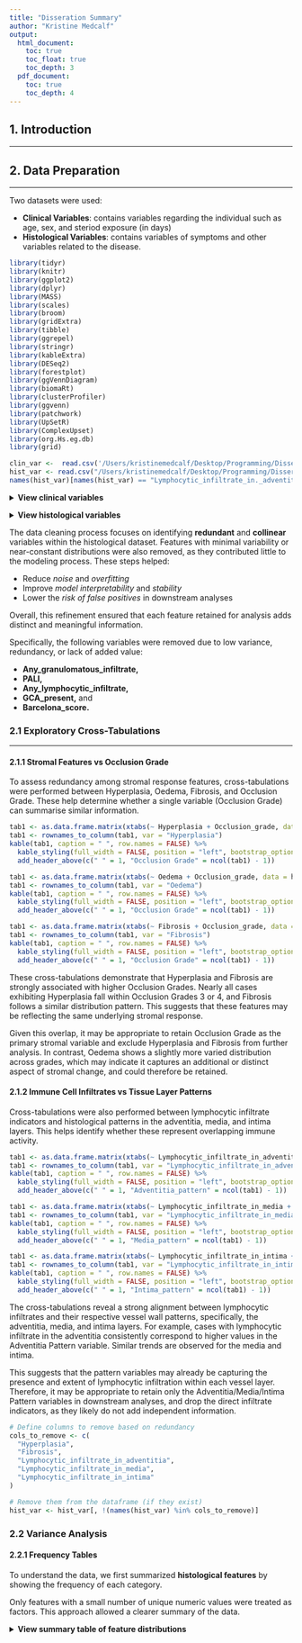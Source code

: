 ```yaml
---
title: "Disseration Summary"
author: "Kristine Medcalf"
output:
  html_document:
    toc: true
    toc_float: true
    toc_depth: 3
  pdf_document:
    toc: true
    toc_depth: 4
---
```


## 1. Introduction

------------------------------------------------------------------------

## 2. Data Preparation

------------------------------------------------------------------------

Two datasets were used:

-   **Clinical Variables**: contains variables regarding the individual such as age, sex, and steriod exposure (in days)
-   **Histological Variables**: contains variables of symptoms and other variables related to the disease.

```r
library(tidyr)
library(knitr)
library(ggplot2)
library(dplyr)
library(MASS) 
library(scales)
library(broom)
library(gridExtra)
library(tibble)
library(ggrepel)
library(stringr)
library(kableExtra)
library(DESeq2)
library(forestplot)
library(ggVennDiagram)
library(biomaRt)
library(clusterProfiler)
library(ggvenn)
library(patchwork)
library(UpSetR)
library(ComplexUpset)
library(org.Hs.eg.db)
library(grid)

clin_var <-  read.csv('/Users/kristinemedcalf/Desktop/Programming/Dissertation_GCA_Prediction/data/clinical_variables_cc_c1_c2.csv')
hist_var <- read.csv("/Users/kristinemedcalf/Desktop/Programming/Dissertation_GCA_Prediction/data/histological_variables_cc_c1_c2.csv")
names(hist_var)[names(hist_var) == "Lymphocytic_infiltrate_in._adventitia"] <- "Lymphocytic_infiltrate_in_adventitia"
```

<details>

<summary><strong>View clinical variables</strong></summary>

```r
vars <- names(clin_var)[-1]
cat(paste0("- ", vars, collapse = "\n"))
```

</details>

<pr>

<details>

<summary><strong>View histological variables</strong></summary>

```r
vars <- names(hist_var)[-1]
cat(paste0("- ", vars, collapse = "\n"))
cols_to_remove <- c("Any_granulomatous_infiltrate", "PALI", "Any_lymphocytic_infiltrate", "GCA_present", 'Barcelona_score')
hist_var <- hist_var[, setdiff(names(hist_var), cols_to_remove)]
```

</details>

<pr>

The data cleaning process focuses on identifying **redundant** and **collinear** variables within the histological dataset. Features with minimal variability or near-constant distributions were also removed, as they contributed little to the modeling process. These steps helped:

-   Reduce *noise* and *overfitting*
-   Improve *model interpretability* and *stability*
-   Lower the *risk of false positives* in downstream analyses

Overall, this refinement ensured that each feature retained for analysis adds distinct and meaningful information.

Specifically, the following variables were removed due to low variance, redundancy, or lack of added value:

-   **Any_granulomatous_infiltrate,**
-   **PALI,**
-   **Any_lymphocytic_infiltrate,**
-   **GCA_present,** and
-   **Barcelona_score.**

<pr>

### 2.1 Exploratory Cross-Tabulations

------------------------------------------------------------------------

<pr>

#### 2.1.1 Stromal Features vs Occlusion Grade

To assess redundancy among stromal response features, cross-tabulations were performed between Hyperplasia, Oedema, Fibrosis, and Occlusion Grade. These help determine whether a single variable (Occlusion Grade) can summarise similar information.

```r
tab1 <- as.data.frame.matrix(xtabs(~ Hyperplasia + Occlusion_grade, data = hist_var))
tab1 <- rownames_to_column(tab1, var = "Hyperplasia")
kable(tab1, caption = " ", row.names = FALSE) %>%
  kable_styling(full_width = FALSE, position = "left", bootstrap_options = c("striped", "hover")) %>%
  add_header_above(c(" " = 1, "Occlusion Grade" = ncol(tab1) - 1))
```

```r
tab1 <- as.data.frame.matrix(xtabs(~ Oedema + Occlusion_grade, data = hist_var))
tab1 <- rownames_to_column(tab1, var = "Oedema")
kable(tab1, caption = " ", row.names = FALSE) %>%
  kable_styling(full_width = FALSE, position = "left", bootstrap_options = c("striped", "hover")) %>%
  add_header_above(c(" " = 1, "Occlusion Grade" = ncol(tab1) - 1))
```

```r
tab1 <- as.data.frame.matrix(xtabs(~ Fibrosis + Occlusion_grade, data = hist_var))
tab1 <- rownames_to_column(tab1, var = "Fibrosis")
kable(tab1, caption = " ", row.names = FALSE) %>%
  kable_styling(full_width = FALSE, position = "left", bootstrap_options = c("striped", "hover")) %>%
  add_header_above(c(" " = 1, "Occlusion Grade" = ncol(tab1) - 1))
```

These cross-tabulations demonstrate that Hyperplasia and Fibrosis are strongly associated with higher Occlusion Grades. Nearly all cases exhibiting Hyperplasia fall within Occlusion Grades 3 or 4, and Fibrosis follows a similar distribution pattern. This suggests that these features may be reflecting the same underlying stromal response.

Given this overlap, it may be appropriate to retain Occlusion Grade as the primary stromal variable and exclude Hyperplasia and Fibrosis from further analysis. In contrast, Oedema shows a slightly more varied distribution across grades, which may indicate it captures an additional or distinct aspect of stromal change, and could therefore be retained. <pr>

#### 2.1.2 Immune Cell Infiltrates vs Tissue Layer Patterns

Cross-tabulations were also performed between lymphocytic infiltrate indicators and histological patterns in the adventitia, media, and intima layers. This helps identify whether these represent overlapping immune activity.

```r
tab1 <- as.data.frame.matrix(xtabs(~ Lymphocytic_infiltrate_in_adventitia + Adventitia_pattern, data = hist_var))
tab1 <- rownames_to_column(tab1, var = "Lymphocytic_infiltrate_in_adventitia")
kable(tab1, caption = " ", row.names = FALSE) %>%
  kable_styling(full_width = FALSE, position = "left", bootstrap_options = c("striped", "hover")) %>%
  add_header_above(c(" " = 1, "Adventitia_pattern" = ncol(tab1) - 1))
```

```r
tab1 <- as.data.frame.matrix(xtabs(~ Lymphocytic_infiltrate_in_media + Media_pattern, data = hist_var))
tab1 <- rownames_to_column(tab1, var = "Lymphocytic_infiltrate_in_media")
kable(tab1, caption = " ", row.names = FALSE) %>%
  kable_styling(full_width = FALSE, position = "left", bootstrap_options = c("striped", "hover")) %>%
  add_header_above(c(" " = 1, "Media_pattern" = ncol(tab1) - 1))
```

```r
tab1 <- as.data.frame.matrix(xtabs(~ Lymphocytic_infiltrate_in_intima + Intima_pattern, data = hist_var))
tab1 <- rownames_to_column(tab1, var = "Lymphocytic_infiltrate_in_intima")
kable(tab1, caption = " ", row.names = FALSE) %>%
  kable_styling(full_width = FALSE, position = "left", bootstrap_options = c("striped", "hover")) %>%
  add_header_above(c(" " = 1, "Intima_pattern" = ncol(tab1) - 1))
```

The cross-tabulations reveal a strong alignment between lymphocytic infiltrates and their respective vessel wall patterns, specifically, the adventitia, media, and intima layers. For example, cases with lymphocytic infiltrate in the adventitia consistently correspond to higher values in the Adventitia Pattern variable. Similar trends are observed for the media and intima.

This suggests that the pattern variables may already be capturing the presence and extent of lymphocytic infiltration within each vessel layer. Therefore, it may be appropriate to retain only the Adventitia/Media/Intima Pattern variables in downstream analyses, and drop the direct infiltrate indicators, as they likely do not add independent information.

```r
# Define columns to remove based on redundancy
cols_to_remove <- c(
  "Hyperplasia",
  "Fibrosis",
  "Lymphocytic_infiltrate_in_adventitia",
  "Lymphocytic_infiltrate_in_media",
  "Lymphocytic_infiltrate_in_intima"
)

# Remove them from the dataframe (if they exist)
hist_var <- hist_var[, !(names(hist_var) %in% cols_to_remove)]
```

<pr>

### 2.2 Variance Analysis

<pr>

#### 2.2.1 Frequency Tables

To understand the data, we first summarized **histological features** by showing the frequency of each category.

Only features with a small number of unique numeric values were treated as factors. This approach allowed a clearer summary of the data.

<details>

<summary><strong>View summary table of feature distributions</strong></summary>

*This includes the count of samples in each category across multiple histological variables.*

```r
trimmed_hist <- as.data.frame(hist_var[, -1])

for (col in names(trimmed_hist)) {
  if (is.numeric(trimmed_hist[[col]]) && length(unique(trimmed_hist[[col]])) < 10) {
    trimmed_hist[[col]] <- as.factor(trimmed_hist[[col]])
  }
}

grouped_cols <- sapply(trimmed_hist, function(x) is.factor(x) || is.character(x))
grouped_features <- names(trimmed_hist)[grouped_cols]

grouped_summary <- lapply(grouped_features, function(col) {
  tab <- table(trimmed_hist[[col]])
  df <- as.data.frame(tab)
  names(df) <- c("Level", "Count")
  df$Feature <- col
  return(df)
})

hist_feature_summary <- do.call(rbind, grouped_summary)
wide_hist_summary <- pivot_wider(hist_feature_summary,
                                  names_from = Level,
                                  values_from = Count,
                                  values_fill = NA)

wide_hist_summary <- wide_hist_summary[order(wide_hist_summary$Feature), ]

knitr::kable(wide_hist_summary, caption = "Summary of Histological Feature Frequencies")

```

<pr>

#### 2.2.2 Binary Concordance Calculations

We computed the variance of each histological feature to identify features that do not vary much between samples. **Low-variance features** provide limited discriminative value. A range of features have variances close to 0.

<details>

<summary><strong>View histogram of histological feature variance</strong></summary>

```r
variances <- sapply(trimmed_hist, function(x) {
  if (is.factor(x)) x <- as.numeric(x)
  var(x, na.rm = TRUE)
})


variances_df <- data.frame(
  Feature = names(variances),
  Variance = round(as.numeric(variances), 3)  # Round to 3 decimal places (you can change this)
)

# Save as CSV
write.csv(variances_df, "feature_variances.csv", row.names = FALSE)

hist(variances,
     breaks = 20,                      # more bins = smoother shape
     col = "cadetblue",                  # soft, clean color
     main = "Distribution of Feature Variances",
     xlab = "Variance",
     ylab = "Number of Features",
     las = 1,                          # horizontal axis labels
     cex.main = 1.2,                   # bigger title
     cex.lab = 1.1,                    # bigger axis labels
     cex.axis = 0.9                   # slightly smaller axis text
)

abline(v = 0.1, col = "red", lwd = 2, lty = 2)
legend("topright",
       legend = "Variance Threshold = 0.1",
       col = "red",
       lty = 2,
       lwd = 2,
       bty = "n")


```

</details>

<pr>

```r
low_var_01 <- data.frame(sort(variances[variances < 0.1]))
names(low_var_01) <- c('Variance')

knitr::kable(low_var_01, caption = "Low Variance Histological Features")

```

Since these features exhibit extremely low variance, they are unlikely to contribute meaningful information to the analysis and can therefore be removed.

```r
cols_to_remove <- c(
  "Aggregates",
  "Granulomatous_infiltrate_in_media",
  "Granulomatous_infiltrate_in_intima",
  "Granulomatous_infiltrate_in_adventitia"
)

hist_var <- hist_var[, !(names(hist_var) %in% cols_to_remove)]
```

<pr>

### 2.3. Correlation Analysis

------------------------------------------------------------------------

<pr>

#### 2.3.1 Correlation Heatmap

We computed a **correlation matrix** across the remaining numeric histological features and visualized it as a heatmap. Strong correlations between features may indicate redundancy.

```r
library(pheatmap)
phenotypes <- names(hist_var)[-1]
cor_matrix <- cor(hist_var[, phenotypes], use = "pairwise.complete.obs")
rownames(cor_matrix) <- phenotypes
colnames(cor_matrix) <- phenotypes
pheatmap(cor_matrix,
         cluster_rows = TRUE,
         cluster_cols = TRUE,
         cellheight = 6.5,
         fontsize_row = 7, 
         fontsize_col = 7)
```

There seems to be an area of high correlation with the different layers of pattern, occlusion_grade, and media_destruction.

#### 2.3.2 Correlation Calculation

To further assess redundancy, we analyzed **binary features** using the **tau coefficient**, a statistical measure of association between two binary variables.

-   A tau coefficient **\> 0.5** is considered strong.
-   Values **\> 0.8** are flagged for possible removal due to redundancy.

```r
library(stats)  

# Select the features you want to include (binary + ordinal)
features <- names(hist_var[-1])

# Convert all to numeric (binary becomes 0/1, ordinal keeps order if factors are ordered)
df <- as.data.frame(lapply(hist_var[features], function(x) {
  if (is.factor(x)) {
    as.numeric(x)  # Keeps order if it's an ordered factor
  } else {
    as.numeric(x)
  }
}))

n <- length(features)
kendall_matrix <- matrix(NA, nrow = n, ncol = n)
colnames(kendall_matrix) <- features
rownames(kendall_matrix) <- features
diag(kendall_matrix) <- 1

for (i in 1:(n - 1)) {
  for (j in (i + 1):n) {
    tau <- suppressWarnings(cor(df[[i]], df[[j]], 
                                 method = "kendall", 
                                 use = "pairwise.complete.obs"))
    kendall_matrix[i, j] <- tau
    kendall_matrix[j, i] <- tau
  }
}

kendall_matrix <- as.data.frame(kendall_matrix)

```

<details>

<summary><strong>View matrix of tau coefficients</strong></summary>

```r
knitr::kable(kendall_matrix, caption = "Binary Frequency Table")
```

*This matrix includes pairwise concordance scores between binary features.*

</details>

<pr>

```r
remove_corr <- data.frame(Feature1 = character(), 
                          Feature2 = character(), 
                          Correlation = numeric(), 
                          stringsAsFactors = FALSE)

for (i in 1:(n - 1)) {
  for (j in (i + 1):n) {
    val <- kendall_matrix[i, j]
    if (!is.na(val) && val > 0.5) {
      remove_corr <- rbind(remove_corr, data.frame(
        Feature1 = colnames(kendall_matrix)[i],
        Feature2 = colnames(kendall_matrix)[j],
        Correlation = round(val, 3),
        stringsAsFactors = FALSE
      ))
    }
  }
}

remove_corr
```

```r
knitr::kable(remove_corr, caption = "Stong Tau Coeffecient Pairs")
```

While several pairs of binary features have tau coefficients greater than 0.5, none exceed the redundancy threshold of 0.8. This suggests that although some variables are moderately correlated, there is no strong evidence of multicollinearity. Therefore, no features need to be removed based on tau correlation alone.

<pr>

## 3. Covariate Analysis

------------------------------------------------------------------------

To evaluate the potential confounding effects of demographic and treatment variables, we conducted covariate analysis using logistic models with steroid exposure, age, and sex as predictors.

### 3.1 Collapsing Categorical Features

In order to do this, all categorical histological variables were converted to binary format for modeling purposes.

For the three variables reflecting inflammation severity across arterial layers (adventitia, media, intima), values were grouped as follows:

-   0 and 1 were merged into a single category representing low or no inflammation
-   2 and 3 were combined to represent more severe inflammation

For the variable representing the degree of arterial occlusion, categories were grouped into:

-   0 and 1: Minimal or no occlusion
-   2, 3, and 4: Moderate to severe occlusion

```r

# Recode inflammation severity
hist_var$Adventitia_pattern_bin <- ifelse(hist_var$Adventitia_pattern %in% c(0, 1), 0, 1)
hist_var$Media_pattern_bin      <- ifelse(hist_var$Media_pattern %in% c(0, 1), 0, 1)
hist_var$Intima_pattern_bin     <- ifelse(hist_var$Intima_pattern %in% c(0, 1), 0, 1)

hist_var$Occlusion_Grade_bin <- ifelse(
  is.na(hist_var$Occlusion_grade), NA,
  ifelse(hist_var$Occlusion_grade %in% c(0, 1), 0, 1)
)


all_features <- c()
for (col in names(hist_var)) {
  if (length(levels(factor(hist_var[[col]]))) == 2) {
    all_features <- c(all_features, col)
  }
}

combined <- merge(clin_var, hist_var, by = "ID")
hist_var <- as.data.frame(hist_var[, -1])

```

### 3.2 Regression Models

#### 3.2.1 Steroid Exposure Models

------------------------------------------------------------------------

We examined the association between steroid treatment duration (measured in days) and each binary histological feature using logistic regression.

```r
# Fit logistic model for each binary feature with steroid_days as predictor
steroid_model <- lapply(all_features, function(feature) {
  glm(as.formula(paste(feature, "~ steroids_days")), 
      family = binomial(link = "logit"), 
      data = combined)
})

# Name each model
names(steroid_model) <- all_features

# Summarize results
steroid_summary <- lapply(seq_along(steroid_model), function(i) {
  model <- steroid_model[[i]]
  feature <- all_features[i]
  coef_summary <- summary(model)$coefficients
  steroid_row <- rownames(coef_summary) == "steroids_days"

  data.frame(
    feature = feature,
    OR = exp(coef_summary[steroid_row, "Estimate"]),
    lowerCI = exp(coef_summary[steroid_row, "Estimate"] - 1.96 * coef_summary[steroid_row, "Std. Error"]),
    upperCI = exp(coef_summary[steroid_row, "Estimate"] + 1.96 * coef_summary[steroid_row, "Std. Error"]),
    pvalue = coef_summary[steroid_row, "Pr(>|z|)"],
    group0 = sum(combined[[feature]] == 0, na.rm = TRUE),
    group1 = sum(combined[[feature]] == 1, na.rm = TRUE)
  )
})

# Combine and adjust p-values
steroid_summary <- do.call(rbind, steroid_summary)
steroid_summary$AdjP <- p.adjust(steroid_summary$pvalue, method = "fdr")
```

<details>

<summary><strong>View steriod expsure model results</strong></summary>

```r
knitr::kable(steroid_summary, caption = "Steriod Exposure Model Results")
```

</details>

```r
base_data <- tibble(
  mean  = steroid_summary$OR,       
  lower = steroid_summary$lowerCI,        
  upper = steroid_summary$upperCI,        
  feature = steroid_summary$feature,
  pvalue_raw = steroid_summary$pvalue,
  pvalue_adj = steroid_summary$AdjP,
  estimate_ci = paste0(
    sprintf("%.2f", steroid_summary$OR), " [",
    sprintf("%.2f", steroid_summary$lowerCI), ", ",
    sprintf("%.2f", steroid_summary$upperCI), "]"
  ),
  group0 = steroid_summary$group0,
  group1 = steroid_summary$group1

) %>%
  mutate(
    feature_clean = str_replace_all(feature, "_", " "),
    feature_clean = str_remove(feature_clean, " ?bin$"),
    feature_clean = str_to_title(feature_clean),
    
    pvalue_str = sprintf("%.3f", pvalue_raw),
    adj_pvalue_str = sprintf("%.3f", pvalue_adj),
    sig_star = ifelse(pvalue_raw < 0.05, "*", ""),
    feature_label = paste0(feature_clean, sig_star),
    sample_sizes = sapply(steroid_summary$feature, function(f) {sum(!is.na(combined[[f]]))}),
    group0 = paste(group0,"/", sample_sizes, sep = ""),
    group1 = paste(group1,"/", sample_sizes, sep = "")

  )

labeltext <- rbind(
  c("Feature", "Absent", "Present", "OR [95% CI]", "P-Value", "Adj. P-Value"),
  as.matrix(cbind(
    base_data$feature_label,
    base_data$group0,
    base_data$group1,
    base_data$estimate_ci,
    base_data$pvalue_str,
    base_data$adj_pvalue_str  ))
)

mean_all  <- c(NA, base_data$mean)
lower_all <- c(NA, base_data$lower)
upper_all <- c(NA, base_data$upper)


# Forest plot
forestplot(
  labeltext = labeltext,
  mean = mean_all,
  lower = lower_all,
  upper = upper_all,
  is.summary = c(TRUE, rep(FALSE, nrow(base_data))),
  boxsize = 0.2,
  col = fpColors(box = "slateblue4", line = "mediumorchid4", zero = "red"),
  xlog = TRUE,  # log scale for odds ratios
  clip = c(min(base_data$lower, na.rm = TRUE), max(base_data$upper, na.rm = TRUE)),
  xticks = pretty(c(base_data$lower, base_data$upper)),
  lineheight = unit(0.6, "cm"),  
  title = "Impact of Steroid Exposure on Vascular Histopathology",
  txt_gp = fpTxtGp(
    label = gpar(cex = 0.8),
    ticks = gpar(cex = 0.8),
    xlab = gpar(cex = 0.9)
  ))

grid.text("*P-values adjusted with Benjamini-Hochberg (FDR) procedure", x = 0.01, y = unit(0.1, "npc") - unit(2, "lines"), 
          just = "left", gp = gpar(cex = 0.8, col = "black"))

```

#### 3.2.2 Sex Models

------------------------------------------------------------------------

We assessed whether patient sex (male vs. female) was associated with histological features using logistic regression.

```r
combined$sex_binary <- ifelse(combined$sex == 2, 1, 
                              ifelse(combined$sex == 1, 0, NA))

# Fit logistic models: feature ~ sex_binary
sex_model <- lapply(all_features, function(feature) {
  glm(as.formula(paste(feature, "~ sex_binary")), data = combined, family = binomial)
})

# Name the models by feature
names(sex_model) <- all_features

# Extract effect estimates, CIs, and p-values
sex_summary <- lapply(seq_along(sex_model), function(i) {
  model <- sex_model[[i]]
  feature <- all_features[i]

  # Get coefficient summary safely
  coef_summary <- tryCatch(summary(model)$coefficients, error = function(e) NULL)

  # Skip if model failed or sex_binary is not in the result
  if (is.null(coef_summary) || !"sex_binary" %in% rownames(coef_summary)) {
    return(NULL)
  }

  data.frame(
    feature = feature,
    OR = exp(coef_summary["sex_binary", "Estimate"]),
    lowerCI = exp(coef_summary["sex_binary", "Estimate"] - 1.96 * coef_summary["sex_binary", "Std. Error"]),
    upperCI = exp(coef_summary["sex_binary", "Estimate"] + 1.96 * coef_summary["sex_binary", "Std. Error"]),
    pvalue = coef_summary["sex_binary", "Pr(>|z|)"],
    group0 = sum(combined[[feature]] == 0, na.rm = TRUE),
    group1 = sum(combined[[feature]] == 1, na.rm = TRUE)
  )
})

# Remove any NULLs (failed models)
sex_summary <- do.call(rbind, sex_summary)
sex_summary$AdjP <- p.adjust(sex_summary$pvalue, method = "fdr")
```

<details>

<summary><strong>View sex model results</strong></summary>

```r
knitr::kable(sex_summary, caption = "Sex Model Results")
```

</details>

```r
sex_base_data <- tibble(
  mean  = sex_summary$OR,
  lower = sex_summary$lowerCI,
  upper = sex_summary$upperCI,
  feature = sex_summary$feature,
  pvalue_raw = sex_summary$pvalue,
  pvalue_adj = sex_summary$AdjP,
  estimate_ci = paste0(
    sprintf("%.2f", sex_summary$OR), " [",
    sprintf("%.2f", sex_summary$lowerCI), ", ",
    sprintf("%.2f", sex_summary$upperCI), "]"
  ),
  group0 = steroid_summary$group0,
  group1 = steroid_summary$group1
) %>%
  mutate(
    feature_clean = str_replace_all(feature, "_", " "),
    feature_clean = str_remove(feature_clean, " ?bin$"),
    feature_clean = str_to_title(feature_clean),
    pvalue_str = sprintf("%.3f", pvalue_raw),
    adj_pvalue_str = sprintf("%.3f", pvalue_adj),
    sig_star = ifelse(pvalue_raw < 0.05, "*", ""),
    feature_label = paste0(feature_clean, sig_star),
    sample_sizes = sapply(sex_summary$feature, function(f) {sum(!is.na(combined[[f]]))}),
    group0 = paste(group0,"/", sample_sizes, sep = ""),
    group1 = paste(group1,"/", sample_sizes, sep = "")

  )


# Filter NA or problematic values
sex_base_data <- sex_base_data %>%
  filter(!is.na(mean) & !is.na(lower) & !is.na(upper))

# Label matrix
sex_labeltext <- rbind(
  c("Feature", "Absent", "Present", "OR [95% CI]", "P-Value", "Adj. P-Value"),
  as.matrix(cbind(
    sex_base_data$feature_label,
    base_data$group0,
    base_data$group1,
    sex_base_data$estimate_ci,
    sex_base_data$pvalue_str,
    sex_base_data$adj_pvalue_str
  ))
)

# Prepare values
mean_all  <- c(NA, sex_base_data$mean)
lower_all <- c(NA, sex_base_data$lower)
upper_all <- c(NA, sex_base_data$upper)


# Plot on linear scale
forestplot(
  labeltext = sex_labeltext,
  mean = mean_all,
  lower = lower_all,
  upper = upper_all,
  is.summary = c(TRUE, rep(FALSE, nrow(sex_base_data))),
  boxsize = 0.3,
  col = fpColors(box =  "royalblue", line = "darkblue", zero = "red"),
  zero = 1,  # <-- this sets the line at 1 instead of 0
  xlog = FALSE,  # linear scale for log-odds
  clip = c(min(lower_all, na.rm = TRUE), max(upper_all, na.rm = TRUE)),
  xticks = pretty(c(min(lower_all, na.rm = TRUE), max(upper_all, na.rm = TRUE))),
  lineheight = unit(0.6, "cm"),  
  title = "Influence of Patient Sex on Histological Features",
  txt_gp = fpTxtGp(
    label = gpar(cex = 0.8),
    ticks = gpar(cex = 0.8),
    xlab = gpar(cex = 0.9)
  )
)

grid.text("*P-values adjusted with Benjamini-Hochberg (FDR) procedure", x = 0.01, y = unit(0.1, "npc") - unit(2, "lines"), 
          just = "left", gp = gpar(cex = 0.8, col = "black"))



```

#### 3.2.3 Age Models

------------------------------------------------------------------------

Next, we modeled each binary histological feature as a function of age.

```r
# Loop over binary outcome features
age_model <- lapply(all_features, function(feature) {
  glm(as.formula(paste(feature, "~ age")), data = combined, family = binomial)
})

names(age_model) <- all_features

# Extract ORs, CIs, and p-values
age_summary <- lapply(seq_along(age_model), function(i) {
  model <- age_model[[i]]
  feature <- all_features[i]

  coef_summary <- tryCatch(summary(model)$coefficients, error = function(e) NULL)

  if (is.null(coef_summary) || !"age" %in% rownames(coef_summary)) {
    return(NULL)
  }

  est <- coef_summary["age", "Estimate"]
  se <- coef_summary["age", "Std. Error"]
  pval <- coef_summary["age", "Pr(>|z|)"]

  data.frame(
    Feature = feature,
    Predictor = "Age",
    OR = exp(est),
    LowerCI = exp(est - 1.96 * se),
    UpperCI = exp(est + 1.96 * se),
    PValue = pval,
    group0 = sum(combined[[feature]] == 0, na.rm = TRUE),
    group1 = sum(combined[[feature]] == 1, na.rm = TRUE)
  )
})

# Combine and adjust p-values
age_summary <- do.call(rbind, age_summary)
age_summary$AdjP <- p.adjust(age_summary$PValue, method = "fdr")

```

<details>

<summary><strong>View age model results</strong></summary>

```r
knitr::kable(age_summary, caption = "Age Model Results")
```

</details>

```r
# Prepare the data for forestplot
age_base_data <- tibble(
  mean  = age_summary$OR,
  lower = age_summary$LowerCI,
  upper = age_summary$UpperCI,
  feature = age_summary$Feature,
  pvalue_raw = age_summary$PValue,
  pvalue_adj = age_summary$AdjP,
  estimate_ci = paste0(
    sprintf("%.2f", age_summary$OR), " [",
    sprintf("%.2f", age_summary$LowerCI), ", ",
    sprintf("%.2f", age_summary$UpperCI), "]"
  ),
  group0 = steroid_summary$group0,
  group1 = steroid_summary$group1
) %>%
  mutate(
    # Clean and label features
    feature_clean = str_replace_all(feature, "_", " "),
    feature_clean = str_remove(feature_clean, " ?bin$"),
    feature_clean = str_to_title(feature_clean),

    # Format p-values
    pvalue_str = sprintf("%.3f", pvalue_raw),
    adj_pvalue_str = sprintf("%.3f", pvalue_adj),
    sig_star = ifelse(pvalue_raw < 0.05, "*", ""),
    feature_label = paste0(feature_clean, sig_star),
    sample_sizes = sapply(age_summary$Feature, function(f) {sum(!is.na(combined[[f]]))}),
    group0 = paste(group0,"/", sample_sizes, sep = ""),
    group1 = paste(group1,"/", sample_sizes, sep = "")
  )


# Prepare the label text for the forest plot
age_labeltext <- rbind(
  c("Feature", "Absent", "Present", "OR [95% CI]", "P-Value", "Adj. P-Value"),
  as.matrix(cbind(
    age_base_data$feature_label,
    base_data$group0,
    base_data$group1,
    age_base_data$estimate_ci,
    age_base_data$pvalue_str,
    age_base_data$adj_pvalue_str
    ))
)


# Add NA to align with the header row
mean_all  <- c(NA, age_base_data$mean)
lower_all <- c(NA, age_base_data$lower)
upper_all <- c(NA, age_base_data$upper)

# Safe clipping range
min_val <- max(min(age_base_data$lower, na.rm = TRUE), 0.01)
max_val <- max(age_base_data$upper, na.rm = TRUE)


# Forest plot
forestplot(
  labeltext = age_labeltext,
  mean = mean_all,
  lower = lower_all,
  upper = upper_all,
  is.summary = c(TRUE, rep(FALSE, nrow(age_base_data))),
  boxsize = 0.3,
  col = fpColors(box = "darkgreen", line = "forestgreen", zero = "red"),
  xlog = TRUE,
  clip = c(min_val, max_val),
  xticks = pretty(c(min_val, max_val)),
  lineheight = unit(0.6, "cm"), 
  title = "Impact of Age on Vascular Histopathology",
  txt_gp = fpTxtGp(
    label = gpar(cex = 0.8, lineheight = 1),
    ticks = gpar(cex = 0.8),
    xlab  = gpar(cex = 0.9)
  )
)

grid.text("*P-values adjusted with Benjamini-Hochberg (FDR) procedure", x = 0.01, y = unit(0.1, "npc") - unit(2, "lines"), 
          just = "left", gp = gpar(cex = 0.8, col = "black"))

```

### 3.3 Interpretation of Results

Across all three models (age, sex, and steroid exposure), no histological features reached statistical significance. These results indicate that, within this cohort, these demographic and treatment variables are not associated with variation in histopathological features and may not serve as meaningful covariates in subsequent analyses.

## 4. Differential Gene Expression

------------------------------------------------------------------------

Comparisons Include: True negative controls vs. steroid exposure of

-   less than 3 days (0, 1, 2 days)
-   3-4 days
-   5-7 days
-   more than 7 days

```r

GCA_samples <-read.table("/Users/kristinemedcalf/Desktop/Programming/Dissertation_GCA_Prediction/data/matrix_salmon_tximport_counts_cc_c1_c2_GENCODE.txt")
GCA_samples[] <- lapply(GCA_samples, as.numeric)

negatives_raw <- read.csv("/Users/kristinemedcalf/Desktop/Programming/Dissertation_GCA_Prediction/data/matrix_salmon_tximport_counts_c1-c4_ensembl_expanded.csv")
rownames(negatives_raw) <- negatives_raw[[1]]  
negatives <- negatives_raw[, -1]               
negatives[] <- lapply(negatives, as.numeric)   

true_negative <- c('12802', '12863', '12923', '14323', '14388', '14783', '18043', '18045', '18047', '18053', '18060', '18068', '18092', '19768', '19780', '19787')

sample_ids <- substr(names(negatives), 2, 6)
true_negative_samples <- names(negatives)[sample_ids %in% true_negative]

combined <- combined %>%
  mutate(steroid_group = case_when(
    is.na(steroids_days)         ~ NA_character_,
    steroids_days < 3            ~ "less_3",
    steroids_days < 5            ~ "days_3_4",
    steroids_days < 8            ~ "days_5_6_7",
    steroids_days >= 8           ~ "more_7"
  ))
neg_df <- negatives[true_negative_samples]

```

### 4.1 \<3 days

------------------------------------------------------------------------

```r
### 4.1 <3 days

less_3 <- combined %>% filter(steroid_group == "less_3")
less3_ids <- paste0("X", less_3$ID)
neg_ids <- true_negative_samples

less3_expr <- GCA_samples[, less3_ids, drop = FALSE]
less3_neg_expr <- negatives[, neg_ids, drop = FALSE]

rownames(less3_expr) <- gsub("\\..*", "", rownames(less3_expr))
rownames(less3_neg_expr) <- gsub("\\..*", "", rownames(less3_neg_expr))

common_genes_less3 <- intersect(rownames(less3_expr), rownames(less3_neg_expr))
less3_expr <- less3_expr[common_genes_less3, , drop = FALSE]
less3_neg_expr <- less3_neg_expr[common_genes_less3, , drop = FALSE]

gene_data_less3 <- cbind(less3_expr, less3_neg_expr)
gene_data_less3[] <- lapply(gene_data_less3, as.numeric)
gene_data_less3 <- round(gene_data_less3)

coldata_less3 <- data.frame(
  row.names = c(less3_ids, neg_ids),
  group = factor(
    c(rep("less_3", length(less3_ids)),
      rep("true_negative", length(neg_ids))),
    levels = c("true_negative", "less_3")
  )
)

dds_less3 <- DESeqDataSetFromMatrix(
  countData = gene_data_less3,
  colData = coldata_less3,
  design = ~ group
)
dds_less3 <- DESeq(dds_less3)

res_less3 <- results(dds_less3, contrast = c("group", "less_3", "true_negative"))
res_df_less3 <- as.data.frame(res_less3)
res_df_less3$gene <- rownames(res_df_less3)
res_df_less3$ensembl_clean <- gsub("\\..*", "", res_df_less3$gene)

ensembl <- useEnsembl(biomart = "genes", dataset = "hsapiens_gene_ensembl", mirror = "useast")
annotations_less3 <- getBM(
  attributes = c("ensembl_gene_id", "hgnc_symbol", "description", "gene_biotype", 'chromosome_name'),
  filters = "ensembl_gene_id",
  values = res_df_less3$ensembl_clean,
  mart = ensembl
)

res_df_less3 <- merge(
  res_df_less3,
  annotations_less3,
  by.x = "ensembl_clean",
  by.y = "ensembl_gene_id",
  all.x = TRUE
)

sig_genes_less3 <- res_df_less3 %>% filter(!is.na(padj), padj < 0.05)
sig_genes_less3 <- sig_genes_less3[, c("gene", "hgnc_symbol", "log2FoldChange", "baseMean", 'padj', "description", "gene_biotype", "chromosome_name")]
sig_genes_less3 <- sig_genes_less3[order(sig_genes_less3$padj), ]

sig_genes_without_sex_less3 <- sig_genes_less3 %>% filter(!chromosome_name %in% c("X", "Y"))
sig_genes_with_sex_less3 <- sig_genes_less3 %>% filter(chromosome_name %in% c("X", "Y"))
top_fc_less3 <- sig_genes_without_sex_less3[order(-abs(sig_genes_without_sex_less3$log2FoldChange)), ]
protein_coding_less3 <- top_fc_less3 %>% filter(gene_biotype == "protein_coding")

upregulated_strict_less3 <- protein_coding_less3 %>% filter(log2FoldChange > 1)
downregulated_strict_less3 <- protein_coding_less3 %>% filter(log2FoldChange < -1)

```

#### Result Summary

```r
summary_less3 <- data.frame(
  Step = c(
    "All DEGs",
    "Significant DEGs (padj < 0.05)",
    "Sex-linked (X/Y)",
    "Autosomal (1–22)",
    "Protein-coding (autosomal only)",
    "Upregulated (LFC > 1)",
    "Downregulated (LFC < -1)"
  ),
  Count = c(
    nrow(res_df_less3),
    nrow(sig_genes_less3),
    nrow(sig_genes_with_sex_less3),
    nrow(sig_genes_without_sex_less3),
    nrow(protein_coding_less3),
    nrow(upregulated_strict_less3),
    nrow(downregulated_strict_less3)
  ),
  stringsAsFactors = FALSE
)

summary_less3 %>%
  kbl(
    caption = "Summary of sequential filtering steps for DEGs. Each row represents a subset of the previous category (significance, chromosome type, biotype). Significant protein-coding autosomal DEGs are used for intersection analysis between models."
  ) %>%
  kable_styling(full_width = TRUE, bootstrap_options = c("striped", "hover"))

```

<details>

<summary><strong>View Results Ordered By Significance </strong></summary>

```r
knitr::kable(sig_genes_less3[1:100, ])
```

</details>

<details>

<summary><strong>View Protein Coding Genes Ordered By Log2FoldChange </strong></summary>

```r
knitr::kable(protein_coding_less3[1:100, ])
```

</details>

<details>

<summary><strong>View Most Downregulated Genes </strong></summary>

```r
knitr::kable(downregulated_strict_less3[1:100, ])
```

</details>

<details>

<summary><strong>View Most Upregulated Genes </strong></summary>

```r
knitr::kable(upregulated_strict_less3[1:100, ])
```

</details>


### 4.2 3 to 4 Days

------------------------------------------------------------------------

```r
days_3_4 <- combined %>% filter(steroid_group == "days_3_4")
days_3_4_ids <- paste0("X", days_3_4$ID)

valid_days_3_4_ids <- days_3_4_ids[days_3_4_ids %in% names(GCA_samples)]
neg_ids_days_3_4 <- true_negative_samples

expr_days_3_4 <- GCA_samples[, valid_days_3_4_ids, drop = FALSE]
neg_expr_days_3_4 <- negatives[, neg_ids_days_3_4, drop = FALSE]

rownames(expr_days_3_4) <- gsub("\\..*", "", rownames(expr_days_3_4))
rownames(neg_expr_days_3_4) <- gsub("\\..*", "", rownames(neg_expr_days_3_4))

common_genes_days_3_4 <- intersect(rownames(expr_days_3_4), rownames(neg_expr_days_3_4))
expr_days_3_4 <- expr_days_3_4[common_genes_days_3_4, , drop = FALSE]
neg_expr_days_3_4 <- neg_expr_days_3_4[common_genes_days_3_4, , drop = FALSE]

gene_data_days_3_4 <- cbind(expr_days_3_4, neg_expr_days_3_4)
gene_data_days_3_4[] <- lapply(gene_data_days_3_4, as.numeric)
gene_data_days_3_4 <- round(gene_data_days_3_4)

all_sample_ids_days_3_4 <- colnames(gene_data_days_3_4)
coldata_days_3_4 <- data.frame(
  row.names = all_sample_ids_days_3_4,
  group = factor(
    ifelse(all_sample_ids_days_3_4 %in% valid_days_3_4_ids, "days_3_4", "true_negative"),
    levels = c("true_negative", "days_3_4")
  )
)

dds_days_3_4 <- DESeqDataSetFromMatrix(
  countData = gene_data_days_3_4,
  colData = coldata_days_3_4,
  design = ~ group
)
dds_days_3_4 <- DESeq(dds_days_3_4)

res_days_3_4 <- results(dds_days_3_4, contrast = c("group", "days_3_4", "true_negative"))
res_df_days_3_4 <- as.data.frame(res_days_3_4)
res_df_days_3_4$gene <- rownames(res_df_days_3_4)
res_df_days_3_4$ensembl_clean <- gsub("\\..*", "", res_df_days_3_4$gene)

ensembl <- useEnsembl(biomart = "genes", dataset = "hsapiens_gene_ensembl", mirror = "useast")
annotations_days_3_4 <- getBM(
  attributes = c("ensembl_gene_id", "hgnc_symbol", "description", "gene_biotype", 'chromosome_name'),
  filters = "ensembl_gene_id",
  values = res_df_days_3_4$ensembl_clean,
  mart = ensembl
)

res_df_days_3_4 <- merge(
  res_df_days_3_4,
  annotations_days_3_4,
  by.x = "ensembl_clean",
  by.y = "ensembl_gene_id",
  all.x = TRUE
)

sig_genes_days_3_4 <- res_df_days_3_4 %>% filter(!is.na(padj), padj < 0.05)

sig_genes_days_3_4 <- sig_genes_days_3_4[, c("gene", "hgnc_symbol", "log2FoldChange", "baseMean", 'padj', "description", "gene_biotype", "chromosome_name")]
sig_genes_days_3_4 <- sig_genes_days_3_4[order(sig_genes_days_3_4$padj), ]
sig_genes_without_sex_days_3_4 <- sig_genes_days_3_4 %>% filter(!chromosome_name %in% c("X", "Y"))
sig_genes_with_sex_days_3_4 <- sig_genes_days_3_4 %>% filter(chromosome_name %in% c("X", "Y"))
top_fc_days_3_4  <- sig_genes_without_sex_days_3_4[order(-abs(sig_genes_without_sex_days_3_4$log2FoldChange)), ]
protein_coding_days_3_4 <- top_fc_days_3_4 %>% filter(gene_biotype == "protein_coding")

upregulated_strict_days_3_4 <- protein_coding_days_3_4 %>%
  filter(log2FoldChange > 1)

downregulated_strict_days_3_4 <- protein_coding_days_3_4 %>%
  filter(log2FoldChange < -1)

```

#### Result Summary

```r
summary_days_3_4 <- data.frame(
  Step = c(
    "All DEGs",
    "Significant DEGs (padj < 0.05)",
    "Sex-linked (X/Y)",
    "Autosomal (1–22)",
    "Protein-coding (autosomal only)",
    "Upregulated (LFC > 1)",
    "Downregulated (LFC < -1)"
  ),
  Count = c(
    nrow(res_df_days_3_4),
    nrow(sig_genes_days_3_4),
    nrow(sig_genes_with_sex_days_3_4),
    nrow(sig_genes_without_sex_days_3_4),
    nrow(protein_coding_days_3_4),
    nrow(upregulated_strict_days_3_4),
    nrow(downregulated_strict_days_3_4)
  ),
  stringsAsFactors = FALSE
)

summary_days_3_4 %>%
  kbl(
    caption = "Summary of sequential filtering steps for DEGs. Each row represents a subset of the previous category (significance, chromosome type, biotype). Significant protein-coding autosomal DEGs are used for intersection analysis between models."
  ) %>%
  kable_styling(full_width = TRUE, bootstrap_options = c("striped", "hover"))

```

<break>

<details>

<summary><strong>View Results Ordered By Significance </strong></summary>

```r
knitr::kable(sig_genes_days_3_4[1:100, ])
```

</details>

<details>

<summary><strong>View Protein Coding Genes Ordered By Log2FoldChange </strong></summary>

```r
knitr::kable(protein_coding_days_3_4[1:100, ])
```

</details>

<details>

<summary><strong>View Most Downregulated Genes </strong></summary>

```r
knitr::kable(downregulated_strict_days_3_4[1:100, ])
```

</details>

<details>

<summary><strong>View Most Upregulated Genes </strong></summary>

```r
knitr::kable(upregulated_strict_days_3_4[1:100, ])
```

</details>


### 4.3 5 to 7 Days

------------------------------------------------------------------------

```r
days_5_6_7 <- combined %>% filter(steroid_group == "days_5_6_7")
days_5_6_7_ids <- paste0("X", days_5_6_7$ID)
valid_days_5_6_7_ids <- days_5_6_7_ids[days_5_6_7_ids %in% names(GCA_samples)]
neg_ids_days_5_6_7 <- true_negative_samples

expr_days_5_6_7 <- GCA_samples[, valid_days_5_6_7_ids, drop = FALSE]
neg_expr_days_5_6_7 <- negatives[, neg_ids_days_5_6_7, drop = FALSE]

rownames(expr_days_5_6_7) <- gsub("\\..*", "", rownames(expr_days_5_6_7))
rownames(neg_expr_days_5_6_7) <- gsub("\\..*", "", rownames(neg_expr_days_5_6_7))

common_genes_days_5_6_7 <- intersect(rownames(expr_days_5_6_7), rownames(neg_expr_days_5_6_7))
expr_days_5_6_7 <- expr_days_5_6_7[common_genes_days_5_6_7, , drop = FALSE]
neg_expr_days_5_6_7 <- neg_expr_days_5_6_7[common_genes_days_5_6_7, , drop = FALSE]

gene_data_days_5_6_7 <- cbind(expr_days_5_6_7, neg_expr_days_5_6_7)
gene_data_days_5_6_7[] <- lapply(gene_data_days_5_6_7, as.numeric)
gene_data_days_5_6_7 <- round(gene_data_days_5_6_7)

all_sample_ids_days_5_6_7 <- colnames(gene_data_days_5_6_7)
coldata_days_5_6_7 <- data.frame(
  row.names = all_sample_ids_days_5_6_7,
  group = factor(
    ifelse(all_sample_ids_days_5_6_7 %in% valid_days_5_6_7_ids, "days_5_6_7", "true_negative"),
    levels = c("true_negative", "days_5_6_7")
  )
)

dds_days_5_6_7 <- DESeqDataSetFromMatrix(
  countData = gene_data_days_5_6_7,
  colData = coldata_days_5_6_7,
  design = ~ group
)
dds_days_5_6_7 <- DESeq(dds_days_5_6_7)

res_days_5_6_7 <- results(dds_days_5_6_7, contrast = c("group", "days_5_6_7", "true_negative"))
res_df_days_5_6_7 <- as.data.frame(res_days_5_6_7)
res_df_days_5_6_7$gene <- rownames(res_df_days_5_6_7)
res_df_days_5_6_7$ensembl_clean <- gsub("\\..*", "", res_df_days_5_6_7$gene)

ensembl <- useEnsembl(biomart = "genes", dataset = "hsapiens_gene_ensembl", mirror = "useast")
annotations_days_5_6_7 <- getBM(
  attributes = c("ensembl_gene_id", "hgnc_symbol", "description", "gene_biotype", "chromosome_name"),
  filters = "ensembl_gene_id",
  values = res_df_days_5_6_7$ensembl_clean,
  mart = ensembl
)

res_df_days_5_6_7 <- merge(
  res_df_days_5_6_7,
  annotations_days_5_6_7,
  by.x = "ensembl_clean",
  by.y = "ensembl_gene_id",
  all.x = TRUE
)

sig_genes_days_5_6_7 <- res_df_days_5_6_7 %>% filter(!is.na(padj), padj < 0.05)

sig_genes_days_5_6_7 <- sig_genes_days_5_6_7[, c("gene", "hgnc_symbol", "log2FoldChange", "baseMean", "padj", "description", "gene_biotype", "chromosome_name")]
sig_genes_days_5_6_7 <- sig_genes_days_5_6_7[order(sig_genes_days_5_6_7$padj), ]
sig_genes_without_sex_days_5_6_7 <- sig_genes_days_5_6_7 %>% filter(!chromosome_name %in% c("X", "Y"))
sig_genes_with_sex_days_5_6_7 <- sig_genes_days_5_6_7 %>% filter(chromosome_name %in% c("X", "Y"))
top_fc_days_5_6_7  <- sig_genes_without_sex_days_5_6_7[order(-abs(sig_genes_without_sex_days_5_6_7$log2FoldChange)), ]
protein_coding_days_5_6_7 <- top_fc_days_5_6_7 %>% filter(gene_biotype == "protein_coding")

upregulated_strict_days_5_6_7 <- protein_coding_days_5_6_7 %>%
  filter(log2FoldChange > 1)

downregulated_strict_days_5_6_7 <- protein_coding_days_5_6_7 %>%
  filter(log2FoldChange < -1)

```

#### Result Summary

```r
summary_days_5_6_7 <- data.frame(
  Step = c(
    "All DEGs",
    "Significant DEGs (padj < 0.05)",
    "Sex-linked (X/Y)",
    "Autosomal (1–22)",
    "Protein-coding (autosomal only)",
    "Upregulated (LFC > 1)",
    "Downregulated (LFC < -1)"
  ),
  Count = c(
    nrow(res_days_5_6_7),
    nrow(sig_genes_days_5_6_7),
    nrow(sig_genes_with_sex_days_5_6_7),
    nrow(sig_genes_without_sex_days_5_6_7),
    nrow(protein_coding_days_5_6_7),
    nrow(upregulated_strict_days_5_6_7),
    nrow(downregulated_strict_days_5_6_7)
  ),
  stringsAsFactors = FALSE
)

summary_days_5_6_7 %>%
  kbl(
    caption = "Summary of sequential filtering steps for DEGs. Each row represents a subset of the previous category (significance, chromosome type, biotype). Significant protein-coding autosomal DEGs are used for intersection analysis between models."
  ) %>%
  kable_styling(full_width = TRUE, bootstrap_options = c("striped", "hover"))

```

<break>

<details>

<summary><strong>View Results Ordered By Significance </strong></summary>

```r
knitr::kable(sig_genes_days_5_6_7[1:100, ])
```

</details>

<details>

<summary><strong>View Protein Coding Genes Ordered By Log2FoldChange </strong></summary>

```r
knitr::kable(protein_coding_days_5_6_7[1:100, ])
```

</details>

<details>

<summary><strong>View Most Downregulated Genes </strong></summary>

```r
knitr::kable(downregulated_strict_days_5_6_7[1:100, ])
```

</details>

<details>

<summary><strong>View Most Upregulated Genes </strong></summary>

```r
knitr::kable(upregulated_strict_days_5_6_7[1:100, ])
```

</details>


### 4.4 More than 7 Days

------------------------------------------------------------------------

```r
more_7 <- combined %>% filter(steroid_group == "more_7")
more_7_ids <- paste0("X", more_7$ID)
valid_more_7_ids <- more_7_ids[more_7_ids %in% names(GCA_samples)]
neg_ids_more_7 <- true_negative_samples

expr_more_7 <- GCA_samples[, valid_more_7_ids, drop = FALSE]
neg_expr_more_7 <- negatives[, neg_ids_more_7, drop = FALSE]

rownames(expr_more_7) <- gsub("\\..*", "", rownames(expr_more_7))
rownames(neg_expr_more_7) <- gsub("\\..*", "", rownames(neg_expr_more_7))

common_genes_more_7 <- intersect(rownames(expr_more_7), rownames(neg_expr_more_7))
expr_more_7 <- expr_more_7[common_genes_more_7, , drop = FALSE]
neg_expr_more_7 <- neg_expr_more_7[common_genes_more_7, , drop = FALSE]

gene_data_more_7 <- cbind(expr_more_7, neg_expr_more_7)
gene_data_more_7[] <- lapply(gene_data_more_7, as.numeric)
gene_data_more_7 <- round(gene_data_more_7)

all_sample_ids_more_7 <- colnames(gene_data_more_7)
coldata_more_7 <- data.frame(
  row.names = all_sample_ids_more_7,
  group = factor(
    ifelse(all_sample_ids_more_7 %in% valid_more_7_ids, "more_7", "true_negative"),
    levels = c("true_negative", "more_7")
  )
)

dds_more_7 <- DESeqDataSetFromMatrix(
  countData = gene_data_more_7,
  colData = coldata_more_7,
  design = ~ group
)
dds_more_7 <- DESeq(dds_more_7)

res_more_7 <- results(dds_more_7, contrast = c("group", "more_7", "true_negative"))
res_df_more_7 <- as.data.frame(res_more_7)
res_df_more_7$gene <- rownames(res_df_more_7)
res_df_more_7$ensembl_clean <- gsub("\\..*", "", res_df_more_7$gene)

ensembl <- useEnsembl(biomart = "genes", dataset = "hsapiens_gene_ensembl", mirror = "useast")
annotations_more_7 <- getBM(
  attributes = c("ensembl_gene_id", "hgnc_symbol", "description", "gene_biotype", "chromosome_name"),
  filters = "ensembl_gene_id",
  values = res_df_more_7$ensembl_clean,
  mart = ensembl
)

res_df_more_7 <- merge(
  res_df_more_7,
  annotations_more_7,
  by.x = "ensembl_clean",
  by.y = "ensembl_gene_id",
  all.x = TRUE
)

sig_genes_more_7 <- res_df_more_7 %>% filter(!is.na(padj), padj < 0.05)

sig_genes_more_7 <- sig_genes_more_7[, c("gene", "hgnc_symbol", "log2FoldChange", "baseMean", "padj", "description", "gene_biotype", "chromosome_name")]
sig_genes_more_7 <- sig_genes_more_7[order(sig_genes_more_7$padj), ]
sig_genes_without_sex_more_7 <- sig_genes_more_7 %>% filter(!chromosome_name %in% c("X", "Y"))
sig_genes_with_sex_more_7 <- sig_genes_more_7 %>% filter(chromosome_name %in% c("X", "Y"))
top_fc_more_7 <- sig_genes_without_sex_more_7[order(-abs(sig_genes_without_sex_more_7$log2FoldChange)), ]
protein_coding_more_7 <- top_fc_more_7 %>% filter(gene_biotype == "protein_coding")

upregulated_strict_more_7 <- protein_coding_more_7 %>%
  filter(log2FoldChange > 1)

downregulated_strict_more_7 <- protein_coding_more_7 %>%
  filter(log2FoldChange < -1)

```

#### Result Summary

```r
summary_more_7 <- data.frame(
  Step = c(
    "All DEGs",
    "Significant DEGs (padj < 0.05)",
    "Sex-linked (X/Y)",
    "Autosomal (1–22)",
    "Protein-coding (autosomal only)",
    "Upregulated (LFC > 1)",
    "Downregulated (LFC < -1)"
  ),
  Count = c(
    nrow(res_df_more_7),
    nrow(sig_genes_more_7),
    nrow(sig_genes_with_sex_more_7),
    nrow(sig_genes_without_sex_more_7),
    nrow(protein_coding_more_7),
    nrow(upregulated_strict_more_7),
    nrow(downregulated_strict_more_7)
  ),
  stringsAsFactors = FALSE
)

summary_more_7 %>%
  kbl(
    caption = "Summary of sequential filtering steps for DEGs. Each row represents a subset of the previous category (significance, chromosome type, biotype). Significant protein-coding autosomal DEGs are used for intersection analysis between models."
  ) %>%
  kable_styling(full_width = TRUE, bootstrap_options = c("striped", "hover"))

```

<break>

<details>

<summary><strong>View Results Ordered By Significance </strong></summary>

```r
knitr::kable(sig_genes_more_7[1:100, ])
```

</details>

<details>

<summary><strong>View Protein Coding Genes Ordered By Log2FoldChange </strong></summary>

```r
knitr::kable(protein_coding_more_7[1:100, ])
```

</details>

<details>

<summary><strong>View Most Downregulated Genes </strong></summary>

```r
knitr::kable(downregulated_strict_more_7[1:100, ])
```

</details>

<details>

<summary><strong>View Most Upregulated Genes </strong></summary>

```r
knitr::kable(upregulated_strict_more_7[1:100, ])
```

</details>


### 4.5 Analysing Overlapping Genes

------------------------------------------------------------------------

A gene is included if it meets the following:

-   Adjusted p-value (**padj**) \< 0.05\
-   Absolute log₂ fold change (**\|log₂FC\|**) \> 1
-   Autosomal
-   Protein coding


<break>

#### 4.5.1 Venn Diagrams: Overlap of DEGs

------------------------------------------------------------------------

Visualisation of overlapping differentially expressed genes (DEGs) across steroid exposure timepoints.

<break>

```r

all_gene_list <- list(
  `<3 Days Up`   = unique(na.omit(upregulated_strict_less3$hgnc_symbol)),
  `3–4 Days Up`  = unique(na.omit(upregulated_strict_days_3_4$hgnc_symbol)),
  `5–7 Days Up`  = unique(na.omit(upregulated_strict_days_5_6_7$hgnc_symbol)),
  `>7 Days Up`   = unique(na.omit(upregulated_strict_more_7$hgnc_symbol)),
  `<3 Days Down`   = unique(na.omit(downregulated_strict_less3$hgnc_symbol)),
  `3–4 Days Down`  = unique(na.omit(downregulated_strict_days_3_4$hgnc_symbol)),
  `5–7 Days Down`  = unique(na.omit(downregulated_strict_days_5_6_7$hgnc_symbol)),
  `>7 Days Down`   = unique(na.omit(downregulated_strict_more_7$hgnc_symbol))
)
up_genes_list <- list(
  `<3 Days`   = unique(na.omit(upregulated_strict_less3$hgnc_symbol)),
  `3–4 Days`  = unique(na.omit(upregulated_strict_days_3_4$hgnc_symbol)),
  `5–7 Days`  = unique(na.omit(upregulated_strict_days_5_6_7$hgnc_symbol)),
  `>7 Days`   = unique(na.omit(upregulated_strict_more_7$hgnc_symbol))
)

down_genes_list <- list(
  `<3 Days`   = unique(na.omit(downregulated_strict_less3$hgnc_symbol)),
  `3–4 Days`  = unique(na.omit(downregulated_strict_days_3_4$hgnc_symbol)),
  `5–7 Days`  = unique(na.omit(downregulated_strict_days_5_6_7$hgnc_symbol)),
  `>7 Days`   = unique(na.omit(downregulated_strict_more_7$hgnc_symbol))
)
```

```r

ggVennDiagram(up_genes_list, label_alpha = 0, edge_size = 0.5) +
  scale_fill_gradient(low = "white", high = "#045275")

col_before <- "#045275"  
col_matrix <- "#045275"    
col_sets   <- "#045275"  

upset(
  fromList(up_genes_list),
  main.bar.color   = col_before,    
  sets.bar.color   = col_sets,   
  shade.color      = col_before,    
  matrix.color     = col_matrix,  
  point.size       = 3.8,
  line.size        = 1.2,
  order.by         = "freq",
  nintersects      = 20,          
  text.scale       = c(1.6, 1.3, 1.3, 1.3, 1.4, 1.6),
  sets.x.label     = "Set Size",
  mainbar.y.label  = "Intersection Size"
)

ggVennDiagram(down_genes_list, label_alpha = 0, edge_size = 0.5) +
  scale_fill_gradient(low = "white", high = "#045275")

upset(
  fromList(down_genes_list),
  main.bar.color = "#045275",
  sets.bar.color = "#045275",        
  shade.color = "#045275",
  matrix.color = "black",           
  point.size = 3.5,                
  line.size = 1.2,  
  order.by = "freq",
  text.scale = c(1.5, 1.2, 1.2, 1.2, 1.3, 1.5)  
)




```


#### 4.5.2 Presence of DEGs Across Timepoints

------------------------------------------------------------------------

```r
# Function to create summary tables
create_deg_presence_table <- function(gene_lists, label = "Upregulated") {
  all_genes <- unique(unlist(gene_lists))
  presence_mat <- sapply(gene_lists, function(set) all_genes %in% set)
  
  presence_df <- data.frame(Gene = all_genes, presence_mat)
  
  # Optional: Total count of presence
  presence_df$Total <- rowSums(presence_mat)
  
  # Sort by how many timepoints gene is present in
  presence_df <- presence_df[order(-presence_df$Total), ]
  
  # Replace TRUE/FALSE with 
  presence_df[, -c(1, ncol(presence_df))] <- lapply(
    presence_df[, -c(1, ncol(presence_df))],
    function(x) ifelse(x, "TRUE", "FALSE")
  )
  
  # Optional: Rename columns for display
  colnames(presence_df) <- c(
    "Gene", names(gene_lists), "Total Timepoints"
  )
  
  return(presence_df)
}

# ---- Upregulated ----
up_list <- list(
  "<3 Days"   = upregulated_strict_less3$hgnc_symbol,
  "3–4 Days"  = upregulated_strict_days_3_4$hgnc_symbol,
  "5–7 Days"  = upregulated_strict_days_5_6_7$hgnc_symbol,
  ">7 Days"   = upregulated_strict_more_7$hgnc_symbol
)

up_table <- create_deg_presence_table(up_list, "Upregulated")

# ---- Downregulated ----
down_list <- list(
  "<3 Days"   = downregulated_strict_less3$hgnc_symbol,
  "3–4 Days"  = downregulated_strict_days_3_4$hgnc_symbol,
  "5–7 Days"  = downregulated_strict_days_5_6_7$hgnc_symbol,
  ">7 Days"   = downregulated_strict_more_7$hgnc_symbol
)

down_table <- create_deg_presence_table(down_list, "Downregulated")

# Count how many genes are shared across how many timepoints
up_summary_counts <- as.data.frame(table(up_table$`Total Timepoints`), na.rm= TRUE)
colnames(up_summary_counts) <- c("Timepoints Present", "Number of Upregulated Genes")

down_summary_counts <- as.data.frame(table(down_table$`Total Timepoints`))
colnames(down_summary_counts) <- c("Timepoints Present", "Number of Downregulated Genes")

```

```r
kbl(up_summary_counts, caption = "Upregulated DEG Count by Number of Timepoints") %>%
  kable_styling(full_width = TRUE )

kbl(down_summary_counts, caption = "Downregulated DEG Count by Number of Timepoints") %>%
  kable_styling(full_width = TRUE)
```

<details>

<summary><strong>Presence of Upregulated DEGs Across Timepoints </strong></summary>

```r
kbl(up_table, caption = "Presence of Upregulated DEGs Across Timepoints") %>%
  kable_styling(full_width = TRUE)
```

</details>

<details>

<summary><strong>Presence of Downregulated DEGs Across Timepoints </strong></summary>

```r
kbl(down_table, caption = "Presence of Downregulated DEGs Across Timepoints") %>%
  kable_styling(full_width = TRUE)

```

</details>

<break>

#### 4.5.3 Expression Direction Changes

------------------------------------------------------------------------

```r
# Combine upregulated and downregulated gene symbols
all_upregulated <- unique(c(
  upregulated_strict_less3$gene,
  upregulated_strict_days_3_4$gene,
  upregulated_strict_days_5_6_7$gene,
  upregulated_strict_more_7$gene
))

all_downregulated <- unique(c(
  downregulated_strict_less3$gene,
  downregulated_strict_days_3_4$gene,
  downregulated_strict_days_5_6_7$gene,
  downregulated_strict_more_7$gene
))

# Clean
all_upregulated <- all_upregulated[!is.na(all_upregulated) & all_upregulated != ""]
all_downregulated <- all_downregulated[!is.na(all_downregulated) & all_downregulated != ""]

flip_genes <- intersect(all_upregulated, all_downregulated)

# Output
if (length(flip_genes) == 0) {
  cat("*No DEG were found to change expression direction across timepoints.**")
} else {
  cat("⚠️ **Genes with expression direction changes across timepoints:**\n")
  knitr::kable(as.data.frame(flip_genes), col.names = "Gene Symbol")
}

```

#### 4.5.4 Log Fold Change Plots

------------------------------------------------------------------------

To compare the magnitude and consistency of gene expression changes (log₂ fold changes) in shared upregulated genes across adjacent timepoints of steroid exposure in GCA.

By comparing sequential pairs:

-   1–2 vs 3–4 days: captures the immediate to early response.
-   3–4 vs 5–7 days: shows how the response stabilizes or shifts mid-phase.
-   5–7 vs \>7 days: reflects any late-phase or rebound/return-to-baseline effects.

This helps identify transition points where the steroid response changes biologically — even if direction (upregulation) remains the same.

```r
up_list <- list(
  "1-2" = upregulated_strict_less3$hgnc_symbol,
  "3-4" = upregulated_strict_days_3_4$hgnc_symbol,
  "5-7" = upregulated_strict_days_5_6_7$hgnc_symbol,
  ">7"  = upregulated_strict_more_7$hgnc_symbol
)

shared_up_genes <- Reduce(intersect, up_list)

up_df <- data.frame(
  gene = shared_up_genes,
  log2FC_1_2  = protein_coding_less3$log2FoldChange[match(shared_up_genes, protein_coding_less3$hgnc_symbol)],
  log2FC_3_4  = protein_coding_days_3_4$log2FoldChange[match(shared_up_genes, protein_coding_days_3_4$hgnc_symbol)],
  log2FC_5_7  = protein_coding_days_5_6_7$log2FoldChange[match(shared_up_genes, protein_coding_days_5_6_7$hgnc_symbol)],
  log2FC_gt7  = protein_coding_more_7$log2FoldChange[match(shared_up_genes, protein_coding_more_7$hgnc_symbol)]
)

down_list <- list(
  "1-2" = downregulated_strict_less3$hgnc_symbol,
  "3-4" = downregulated_strict_days_3_4$hgnc_symbol,
  "5-7" = downregulated_strict_days_5_6_7$hgnc_symbol,
  ">7"  = downregulated_strict_more_7$hgnc_symbol
)

shared_down_genes <- Reduce(intersect, down_list)

down_df <- data.frame(
  gene = shared_down_genes,
  log2FC_1_2  = protein_coding_less3$log2FoldChange[match(shared_down_genes, protein_coding_less3$hgnc_symbol)],
  log2FC_3_4  = protein_coding_days_3_4$log2FoldChange[match(shared_down_genes, protein_coding_days_3_4$hgnc_symbol)],
  log2FC_5_7  = protein_coding_days_5_6_7$log2FoldChange[match(shared_down_genes, protein_coding_days_5_6_7$hgnc_symbol)],
  log2FC_gt7  = protein_coding_more_7$log2FoldChange[match(shared_down_genes, protein_coding_more_7$hgnc_symbol)]
)

plot_fc_comparison <- function(df, xcol, ycol, label_x, label_y, title_text) {
  ggplot(df, aes_string(x = xcol, y = ycol)) +
    geom_point(alpha = 0.6, color = "steelblue4") +
    geom_abline(linetype = "dashed", color = "black") +
    coord_fixed() +
    labs(
      title = title_text,
      x = label_x,
      y = label_y
    ) +
    theme_classic(base_size = 13) +
    theme(
      plot.title = element_text(face = "bold", hjust = 0.5),
      axis.title = element_text(size = 12),
      axis.text = element_text(size = 10)
    )
}

plot_fc_comparison(up_df, "log2FC_1_2", "log2FC_3_4",
                   "Log2 Fold Change (1–2 Days)", "Log2 Fold Change (3–4 Days)",
                   "Upregulated: 1–2 vs 3–4 Days")

plot_fc_comparison(up_df, "log2FC_3_4", "log2FC_5_7",
                   "Log2 Fold Change (3–4 Days)", "Log2 Fold Change (5–7 Days)",
                   "Upregulated: 3–4 vs 5–7 Days")

plot_fc_comparison(up_df, "log2FC_5_7", "log2FC_gt7",
                   "Log2 Fold Change (5–7 Days)", "Log2 Fold Change (>7 Days)",
                   "Upregulated: 5–7 vs >7 Days")

plot_fc_comparison(down_df, "log2FC_1_2", "log2FC_3_4",
                   "Log2 Fold Change (1–2 Days)", "Log2 Fold Change (3–4 Days)",
                   "Downregulated: 1–2 vs 3–4 Days")

plot_fc_comparison(down_df, "log2FC_3_4", "log2FC_5_7",
                   "Log2 Fold Change (3–4 Days)", "Log2 Fold Change (5–7 Days)",
                   "Downregulated: 3–4 vs 5–7 Days")

plot_fc_comparison(down_df, "log2FC_5_7", "log2FC_gt7",
                   "Log2 Fold Change (5–7 Days)", "Log2 Fold Change (>7 Days)",
                   "Downregulated: 5–7 vs >7 Days")

```

#### 4.5.5 Analysis Re-run


```r
combined <- combined %>%
  mutate(steroid_group_re_run = case_when(
    is.na(steroids_days)         ~ NA_character_,
    steroids_days < 3            ~ "less_3",
    steroids_days < 8            ~ "days_3_7",
    steroids_days >= 8           ~ "more_7"
  ))
```


```r
days_3_7 <- combined %>% filter(steroid_group_re_run == "days_3_7")
days_3_7_ids <- paste0("X", days_3_7$ID)
valid_days_3_7_ids <- days_3_7_ids[days_3_7_ids %in% names(GCA_samples)]
neg_ids_days_3_7 <- true_negative_samples

expr_days_3_7 <- GCA_samples[, valid_days_3_7_ids, drop = FALSE]
neg_expr_days_3_7 <- negatives[, neg_ids_days_3_7, drop = FALSE]

rownames(expr_days_3_7) <- gsub("\\..*", "", rownames(expr_days_3_7))
rownames(neg_expr_days_3_7) <- gsub("\\..*", "", rownames(neg_expr_days_3_7))

common_genes_days_3_7 <- intersect(rownames(expr_days_3_7), rownames(neg_expr_days_3_7))
expr_days_3_7 <- expr_days_3_7[common_genes_days_3_7, , drop = FALSE]
neg_expr_days_3_7 <- neg_expr_days_3_7[common_genes_days_3_7, , drop = FALSE]

gene_data_days_3_7 <- cbind(expr_days_3_7, neg_expr_days_3_7)
gene_data_days_3_7[] <- lapply(gene_data_days_3_7, as.numeric)
gene_data_days_3_7 <- round(gene_data_days_3_7)

all_sample_ids_days_3_7 <- colnames(gene_data_days_3_7)
coldata_days_3_7 <- data.frame(
  row.names = all_sample_ids_days_3_7,
  group = factor(
    ifelse(all_sample_ids_days_3_7 %in% valid_days_3_7_ids, "days_3_7", "true_negative"),
    levels = c("true_negative", "days_3_7")
  )
)

dds_days_3_7 <- DESeqDataSetFromMatrix(
  countData = gene_data_days_3_7,
  colData = coldata_days_3_7,
  design = ~ group
)
dds_days_3_7 <- DESeq(dds_days_3_7)

res_days_3_7 <- results(dds_days_3_7, contrast = c("group", "days_3_7", "true_negative"))
res_df_days_3_7<- as.data.frame(res_days_3_7)
res_df_days_3_7$gene <- rownames(res_df_days_3_7)
res_df_days_3_7$ensembl_clean <- gsub("\\..*", "", res_df_days_3_7$gene)

ensembl <- useEnsembl(biomart = "genes", dataset = "hsapiens_gene_ensembl", mirror = "useast")
annotations_days_3_7 <- getBM(
  attributes = c("ensembl_gene_id", "hgnc_symbol", "description", "gene_biotype", "chromosome_name"),
  filters = "ensembl_gene_id",
  values = res_df_days_3_7$ensembl_clean,
  mart = ensembl
)

res_df_days_3_7 <- merge(
  res_df_days_3_7,
  annotations_days_3_7,
  by.x = "ensembl_clean",
  by.y = "ensembl_gene_id",
  all.x = TRUE
)

sig_genes_days_3_7 <- res_df_days_3_7 %>% filter(!is.na(padj), padj < 0.05)

sig_genes_days_3_7 <- sig_genes_days_3_7[, c("gene", "hgnc_symbol", "log2FoldChange", "baseMean", "padj", "description", "gene_biotype", "chromosome_name")]
sig_genes_days_3_7<- sig_genes_days_3_7[order(sig_genes_days_3_7$padj), ]
sig_genes_without_sex_days_3_7 <- sig_genes_days_3_7 %>% filter(!chromosome_name %in% c("X", "Y"))
sig_genes_with_sex_days_3_7 <- sig_genes_days_3_7 %>% filter(chromosome_name %in% c("X", "Y"))
top_fc_days_3_7 <- sig_genes_without_sex_days_3_7[order(-abs(sig_genes_without_sex_days_3_7$log2FoldChange)), ]
protein_coding_days_3_7 <- top_fc_days_3_7 %>% filter(gene_biotype == "protein_coding")

upregulated_strict_days_3_7 <- protein_coding_days_3_7 %>%
  filter(log2FoldChange > 1)

downregulated_strict_days_3_7 <- protein_coding_days_3_7 %>%
  filter(log2FoldChange < -1)

```

#### Result Summary

```r
summary_days_3_7 <- data.frame(
  Step = c(
    "All DEGs",
    "Significant DEGs (padj < 0.05)",
    "Sex-linked (X/Y)",
    "Autosomal (1–22)",
    "Protein-coding (autosomal only)",
    "Upregulated (LFC > 1)",
    "Downregulated (LFC < -1)"
  ),
  Count = c(
    nrow(res_df_days_3_7),
    nrow(sig_genes_days_3_7),
    nrow(sig_genes_with_sex_days_3_7),
    nrow(sig_genes_without_sex_days_3_7),
    nrow(protein_coding_days_3_7),
    nrow(upregulated_strict_days_3_7),
    nrow(downregulated_strict_days_3_7)
  ),
  stringsAsFactors = FALSE
)

summary_days_3_7 %>%
  kbl(
    caption = "Summary of sequential filtering steps for DEGs. Each row represents a subset of the previous category (significance, chromosome type, biotype). Significant protein-coding autosomal DEGs are used for intersection analysis between models."
  ) %>%
  kable_styling(full_width = TRUE, bootstrap_options = c("striped", "hover"))

```

<break>

<details>

<summary><strong>View Results Ordered By Significance </strong></summary>

```r
knitr::kable(sig_genes_days_3_7[1:100, ])
```

</details>

<details>

<summary><strong>View Protein Coding Genes Ordered By Log2FoldChange </strong></summary>

```r
knitr::kable(protein_coding_days_3_7[1:100, ])
```

</details>

<details>

<summary><strong>View Most Downregulated Genes </strong></summary>

```r
knitr::kable(downregulated_strict_days_3_7[1:100, ])
```

</details>

<details>

<summary><strong>View Most Upregulated Genes </strong></summary>

```r
knitr::kable(upregulated_strict_days_3_7[1:100, ])
```

</details>


```r

up_genes_list <- list(
  `<3 Days`   = upregulated_strict_less3$hgnc_symbol,
  `3–7 Days`  = upregulated_strict_days_3_7$hgnc_symbol,
  `>7 Days`   = upregulated_strict_more_7$hgnc_symbol
)

ggVennDiagram(up_genes_list, label_alpha = 0, edge_size = 0.5) +
  scale_fill_gradient(low = "white", high = "steelblue")

upset(
  fromList(up_genes_list),
  main.bar.color = "steelblue",
  sets.bar.color = "grey30",
  shade.color = "steelblue",
  matrix.color = "black",
  point.size = 3.5,
  line.size = 1.2,
  order.by = "freq",
  text.scale = c(1.5, 1.2, 1.2, 1.2, 1.3, 1.5)
)
down_genes_list <- list(
  `<3 Days`   = downregulated_strict_less3$hgnc_symbol,
  `3–7 Days`  = downregulated_strict_days_3_7$hgnc_symbol,
  `>7 Days`   = downregulated_strict_more_7$hgnc_symbol
)

ggVennDiagram(down_genes_list, label_alpha = 0, edge_size = 0.5) +
  scale_fill_gradient(low = "white", high = "steelblue")

upset(
  fromList(down_genes_list),
  main.bar.color = "steelblue",
  sets.bar.color = "grey30",
  shade.color = "steelblue4",
  matrix.color = "black",
  point.size = 3.5,
  line.size = 1.2,
  order.by = "freq",
  text.scale = c(1.5, 1.2, 1.2, 1.2, 1.3, 1.5)
)
```



## 5. Pathway Analysis


-----------------

### GO Enrichment

-----------------

```r
# Upregulated gene lists
genes_lt3_up <- upregulated_strict_less3$hgnc_symbol
genes_3_7_up <- upregulated_strict_days_3_7$hgnc_symbol
genes_gt7_up <- upregulated_strict_more_7$hgnc_symbol

common_up <- Reduce(intersect, list(genes_lt3_up, genes_3_7_up, genes_gt7_up))

unique_lt3_up  <- setdiff(genes_lt3_up, union(genes_3_7_up, genes_gt7_up))
unique_3_7_up  <- setdiff(genes_3_7_up, union(genes_lt3_up, genes_gt7_up))
unique_gt7_up  <- setdiff(genes_gt7_up, union(genes_lt3_up, genes_3_7_up))

lt3_3_7_up <- intersect(genes_lt3_up, genes_3_7_up)
only_lt3_3_7_up <- setdiff(lt3_3_7_up, genes_gt7_up)

lt3_gt7_up <- intersect(genes_lt3_up, genes_gt7_up)
only_lt3_gt7_up <- setdiff(lt3_gt7_up, genes_3_7_up)

gt7_3_7_up <- intersect(genes_gt7_up, genes_3_7_up)
only_3_7_gt7_up <- setdiff(gt7_3_7_up, genes_lt3_up)

# Downregulated gene lists
genes_lt3_down <- downregulated_strict_less3$hgnc_symbol
genes_3_7_down <- downregulated_strict_days_3_7$hgnc_symbol
genes_gt7_down <- downregulated_strict_more_7$hgnc_symbol

# Intersections and unique sets
common_down <- Reduce(intersect, list(genes_lt3_down, genes_3_7_down, genes_gt7_down))

unique_lt3_down  <- setdiff(genes_lt3_down, union(genes_3_7_down, genes_gt7_down))
unique_3_7_down  <- setdiff(genes_3_7_down, union(genes_lt3_down, genes_gt7_down))
unique_gt7_down  <- setdiff(genes_gt7_down, union(genes_lt3_down, genes_3_7_down))

lt3_3_7_down <- intersect(genes_lt3_down, genes_3_7_down)
only_lt3_3_7_down <- setdiff(lt3_3_7_down, genes_gt7_down)

lt3_gt7_down <- intersect(genes_lt3_down, genes_gt7_down)
only_lt3_gt7_down <- setdiff(lt3_gt7_down, genes_3_7_down)

gt7_3_7_down <- intersect(genes_gt7_down, genes_3_7_down)
only_3_7_gt7_down <- setdiff(gt7_3_7_down, genes_lt3_down)

gene_sets <- list(
  common_up = common_up,
  unique_lt3_up = unique_lt3_up,
  unique_3_7_up = unique_3_7_up,
  unique_gt7_up = unique_gt7_up,
  only_lt3_3_7_up = only_lt3_3_7_up,
  only_lt3_gt7_up = only_lt3_gt7_up,
  only_3_7_gt7_up = only_3_7_gt7_up,
  common_down = common_down,
  unique_lt3_down = unique_lt3_down,
  unique_3_7_down = unique_3_7_down,
  unique_gt7_down = unique_gt7_down,
  only_lt3_3_7_down = only_lt3_3_7_down,
  only_lt3_gt7_down = only_lt3_gt7_down,
  only_3_7_gt7_down = only_3_7_gt7_down
)
```

```r
go_results_list <- list()

for (set_name in names(gene_sets)) {
  symbols <- gene_sets[[set_name]]

  if (length(symbols) > 0) {
    # Convert to ENTREZID
    entrez <- bitr(symbols, fromType = "SYMBOL", toType = "ENTREZID", OrgDb = org.Hs.eg.db)

    if (!is.null(entrez) && nrow(entrez) > 0) {
      go <- enrichGO(
        gene = unique(entrez$ENTREZID),
        OrgDb = org.Hs.eg.db,
        keyType = "ENTREZID",
        ont = "BP",
        pvalueCutoff = 0.05,
        pAdjustMethod = "BH",
        readable = TRUE
      )

      if (!is.null(go) && nrow(go@result) > 0) {
        df <- as.data.frame(go@result)
        df$gene_set <- set_name
        go_results_list[[set_name]] <- df
      }
    }
  }
}

```

```r
go_top_terms <- lapply(go_results_list, function(df) {
  df <- df[order(df$p.adjust), ]  
  df$Description                
})

max_len <- max(sapply(go_top_terms, length))

go_top_terms_padded <- lapply(go_top_terms, function(x) {
  length(x) <- max_len
  return(x)
})

go_top_df <- as.data.frame(go_top_terms_padded, stringsAsFactors = FALSE)
rownames(go_top_df) <- 1:max_len
```


```r
top_n_terms <- 3
save_up_path <- "go_heatmap_up.png"
save_dn_path <- "go_heatmap_down.png"

go_combined <- bind_rows(go_results_list, .id = "gene_set")

go_combined <- go_combined %>%
  mutate(direction = if_else(str_detect(tolower(gene_set), "down"), "Downregulated", "Upregulated"))

if (is.character(go_combined$GeneRatio)) {
  go_combined <- go_combined %>%
    mutate(GeneRatio = sapply(strsplit(GeneRatio, "/"), function(x) as.numeric(x[1]) / as.numeric(x[2])))
}

name_map <- c(
  common_up           = "All Exposures",
  only_lt3_3_7_up     = "<3 & 3–7",
  only_3_7_gt7_up     = "3–7 & >7",
  only_lt3_gt7_up     = "<3 & >7",
  unique_lt3_up       = "<3 Unique",
  unique_3_7_up       = "3–7 Unique",
  unique_gt7_up       = ">7 Unique",
  common_down         = "All Exposures",
  only_lt3_3_7_down   = "<3 & 3–7",
  only_3_7_gt7_down   = "3–7 & >7",
  only_lt3_gt7_down   = "<3 & >7",
  unique_lt3_down     = "<3 Unique",
  unique_3_7_down     = "3–7 Unique",
  unique_gt7_down     = ">7 Unique"
)

go_combined <- go_combined %>%
  mutate(set_label = recode(gene_set, !!!name_map))

order_up <- c("All Exposures", "<3 & 3–7", "3–7 & >7", "<3 & >7",
              "<3 Unique", "3–7 Unique", ">7 Unique")
order_dn <- c("All Exposures", "<3 & 3–7", "3–7 & >7", "<3 & >7",
              "<3 Unique", "3–7 Unique", ">7 Unique")

make_go_heatmap <- function(df, direction = c("Upregulated","Downregulated"),
                            top_n = 7, outfile = NULL,
                            col_levels = NULL,
                            palette = "white",
                            title = "") {
  direction <- match.arg(direction)
  d <- df %>% filter(direction == !!direction)
  if (nrow(d) == 0) return(invisible(NULL))

  d_top <- d %>%
    group_by(set_label) %>%
    arrange(desc(GeneRatio), .by_group = TRUE) %>%
    slice_head(n = top_n) %>%
    ungroup()

  mat <- d_top %>%
    dplyr::select(Description, set_label, GeneRatio) %>%
    mutate(set_label = factor(set_label, levels = col_levels)) %>%
    group_by(Description, set_label) %>%
    summarise(GeneRatio = max(GeneRatio, na.rm = TRUE), .groups = "drop") %>%
    complete(Description, set_label, fill = list(GeneRatio = 0))

  term_order <- mat %>%
    group_by(Description) %>%
    summarise(max_ratio = max(GeneRatio), .groups = "drop") %>%
    arrange(desc(max_ratio)) %>%
    pull(Description)

  mat <- mat %>%
    mutate(Description = factor(Description, levels = rev(term_order)))

  p <- ggplot(mat, aes(x = set_label, y = Description, fill = GeneRatio)) +
    geom_tile() +
    scale_fill_gradientn(colours = palette, name = "Gene Ratio") +
    labs(title = title, x = "Gene Set", y = "GO Term") +
    theme_minimal(base_size = 11) +
    theme(
      axis.text.x = element_text(angle = 45, hjust = 1),
      plot.title = element_text(face = "bold", margin = margin(b = 6)),
      panel.grid = element_blank(),
      axis.text.y  = element_text(face = "bold", size = 14),   
      )

  if (!is.null(outfile)) {
    ggsave(outfile, p,
           width  = 15,
           height =7,
           dpi = 300)
  }
  print(p)
  invisible(p)
}

heat_up <- make_go_heatmap(
  go_combined,
  direction = "Upregulated",
  top_n = top_n_terms,
  outfile = save_up_path,
  col_levels = order_up,
  palette = c("#deebf7", "#aed3e9", "#84bcdc", "#6baed6"),
  title = ""
)

heat_dn <- make_go_heatmap(
  go_combined,
  direction = "Downregulated",
  top_n = top_n_terms,
  outfile = save_dn_path,
  col_levels = order_dn,
  palette = c("#feedde", "#fdbe85", "#d94701"),
  title = ""
)

```

### KEGG Enrichment

-----------------

```r
# Input list
kegg_input_list <- list(
  "<3 days"  = protein_coding_less3,
  "3–7 days" = protein_coding_days_3_7,
  ">7 days"  = protein_coding_more_7
)

logFC_cutoff <- 1
p_cutoff <- 0.05
kegg_results_all <- list()

for (group_name in names(kegg_input_list)) {
  df <- kegg_input_list[[group_name]]

  # Upregulated
  filtered_up <- df %>% filter(log2FoldChange > logFC_cutoff, !is.na(hgnc_symbol), hgnc_symbol != "")
  if (nrow(filtered_up) > 0) {
    entrez_up <- bitr(filtered_up$hgnc_symbol, fromType = "SYMBOL", toType = "ENTREZID", OrgDb = org.Hs.eg.db)
    if (nrow(entrez_up) > 0) {
      kegg_up <- enrichKEGG(gene = unique(as.character(entrez_up$ENTREZID)),
                            organism = "hsa", keyType = "ncbi-geneid",
                            pvalueCutoff = p_cutoff)
      if (nrow(kegg_up@result) > 0) {
        df_up <- as.data.frame(kegg_up)
        df_up$group <- group_name
        df_up$direction <- "Upregulated"
        kegg_results_all[[paste0(group_name, "_up")]] <- df_up
      }
    }
  }

  # Downregulated
  filtered_down <- df %>% filter(log2FoldChange < -logFC_cutoff, !is.na(hgnc_symbol), hgnc_symbol != "")
  if (nrow(filtered_down) > 0) {
    entrez_down <- bitr(filtered_down$hgnc_symbol, fromType = "SYMBOL", toType = "ENTREZID", OrgDb = org.Hs.eg.db)
    if (nrow(entrez_down) > 0) {
      kegg_down <- enrichKEGG(gene = unique(as.character(entrez_down$ENTREZID)),
                              organism = "hsa", keyType = "ncbi-geneid",
                              pvalueCutoff = p_cutoff)
      if (nrow(kegg_down@result) > 0) {
        df_down <- as.data.frame(kegg_down)
        df_down$group <- group_name
        df_down$direction <- "Downregulated"
        kegg_results_all[[paste0(group_name, "_down")]] <- df_down
      }
    }
  }
}

kegg_results_df <- bind_rows(kegg_results_all)

if (is.character(kegg_results_df$GeneRatio)) {
  kegg_results_df <- kegg_results_df %>%
    mutate(GeneRatio = sapply(strsplit(GeneRatio, "/"),
                              function(x) as.numeric(x[1]) / as.numeric(x[2])))
}

```


```r
library(forcats)

top_n_terms <- 6
group_order <- c("<3 days", "3–7 days", ">7 days")

kegg_top <- kegg_results_df %>%
  group_by(group, direction) %>%
  arrange(desc(GeneRatio), .by_group = TRUE) %>%
  slice_head(n = top_n_terms) %>%
  ungroup() %>%
  mutate(group = factor(group, levels = group_order))

kegg_top <- kegg_top %>%
  group_by(direction, Description) %>%
  mutate(max_ratio = max(GeneRatio)) %>%
  ungroup() %>%
  mutate(Description = fct_reorder(Description, max_ratio))

kegg_top <- kegg_top %>%
  mutate(direction = factor(direction, levels = c("Upregulated", "Downregulated")))

up_df <- kegg_top %>%
  filter(direction == "Upregulated") %>%
  mutate(group = factor(group, levels = group_order)) %>%
  group_by(Description) %>%
  mutate(max_ratio = max(GeneRatio)) %>%
  ungroup() %>%
  mutate(Description = fct_reorder(Description, max_ratio))

down_df <- kegg_top %>%
  filter(direction == "Downregulated") %>%
  mutate(group = factor(group, levels = group_order)) %>%
  group_by(Description) %>%
  mutate(max_ratio = max(GeneRatio)) %>%
  ungroup() %>%
  mutate(Description = fct_reorder(Description, max_ratio))


pal_up   <- c("#deebf7", "#aed3e9", "#84bcdc", "#6baed6")
pal_down  <- c("#feedde", "#fdbe85", "#d94701")


p_kegg_sep_scales <-
  ggplot() +
  geom_tile(data = up_df,
            aes(x = group, y = Description, fill = GeneRatio)) +
  scale_fill_gradientn(colours = pal_up, name = "Gene Ratio (Up)") +
  ggnewscale::new_scale_fill() +
  geom_tile(data = down_df,
            aes(x = group, y = Description, fill = GeneRatio)) +
  scale_fill_gradientn(colours = pal_down, name = "Gene Ratio (Down)") +
  facet_wrap(~direction, ncol = 2, scales = "free_y") +
  labs(x = "Steroid Exposure", y = "KEGG Pathway") +
  theme_minimal(base_size = 12) +
  theme(
    strip.text = element_text(face = "bold", size = 12),
    plot.background  = element_rect(fill = "white", color = NA),
    panel.background = element_rect(fill = "white", color = NA),
    panel.grid = element_blank(),
    axis.text.y  = element_text(face = "bold"),   
    axis.text.x = element_text(angle = 45, hjust = 1, color = "black")
  )

ggsave(filename = "KEGG.png", plot = p_kegg_sep_scales, width = 15, height = 5)
```


